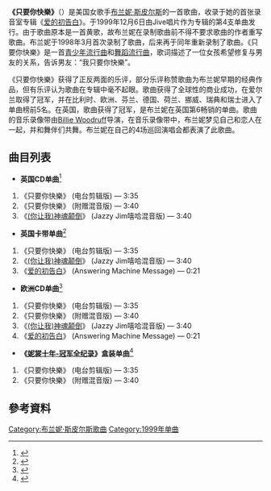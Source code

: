 {{noteTA
|T=zh-hans:你快乐 我快乐; zh-hant:只要你快樂; 
|G1=Show
|1=zh-hans:你快乐 我快乐; zh-hant:只要你快樂
|2=zh-hans:你让我疯狂; zh-hant:(你讓我)神魂顛倒
|3=zh-hans:傷心布蘭妮; zh-hant:破碎的心
}}
{{Infobox single <!-- See Wikipedia:WikiProject Songs -->
| Name          = 只要你快樂 Born to Make You Happy
| Cover         = 
| Border        = yes
| Artist        = [[布兰妮·斯皮尔斯|布兰妮·斯皮尔斯]]
| Album         = [[爱的初告白_(专辑)|爱的初告白]]
| Released      = 1999年12月6日
| Format        = [[CD单曲|CD单曲]]、[[卡带单曲|卡带单曲]]
| Recorded      = 1998年3月–4月<br/>于{{link-en|谢龙录音室|Cheiron Studios}}<br />([[瑞典|瑞典]][[斯德哥尔摩|斯德哥尔摩]])
| Genre         = [[Teen_Pop|青少年流行乐]]、[[dance-pop|舞蹈流行乐]]
| Length        = 4:03
| Label         = [[Jive_Records|Jive]]
| Writer        = [[Andreas_Carlsson|Andreas Carlsson]], [[Kristian_Lundin|Kristian Lundin]]
| Producer      = Kristian Lundin
| Last single   = 《[[(你讓我)神魂顛倒|(你讓我)神魂顛倒]]》<br />(1999年)
| This single   = 《'''只要你快樂'''》<br />(1999年)
| Next single   = 《[[破碎的心|破碎的心]]》<br />(1999年)
}}
'''《只要你快樂》'''（{{lang-en|Born to Make You Happy}}）是美国女歌手[[布兰妮·斯皮尔斯|布兰妮·斯皮尔斯]]的一首歌曲，收录于她的首张录音室专辑《[[爱的初告白_(专辑)|爱的初告白]]》。于1999年12月6日由Jive唱片作为专辑的第4支单曲发行。由于歌曲原本是一首黄歌，故布兰妮在录制歌曲前不得不要求歌曲的作者重写歌曲。布兰妮于1998年3月首次录制了歌曲，后来再于同年重新录制了歌曲。《只要你快樂》是一首[[Teen_Pop|青少年流行曲]]和[[dance-pop|舞蹈流行曲]]，歌词描述了一位女孩希望修复与男友的关系，告诉男友：“我只要你快樂”。

《只要你快樂》获得了正反两面的乐评，部分乐评称赞歌曲为布兰妮早期的经典作品，但有乐评认为歌曲在专辑中毫不起眼。歌曲获得了全球性的商业成功，在爱尔兰取得了冠军，并在比利时、欧洲、芬兰、德国、荷兰、挪威、瑞典和瑞士进入了单曲榜前5名。在英国，歌曲获得了冠军，是布兰妮在英国第6畅销的单曲。歌曲的音乐录像带由[[Billie_Woodruff|Billie Woodruff]]导演，在音乐录像带中，布兰妮梦见自己和恋人在一起，并和舞伴们共舞。布兰妮在自己的4场巡回演唱会都表演了此歌曲。

==曲目列表==
{{col-begin}}
{{col-2}}
*'''英国CD单曲'''<ref name=cdsingle>{{Cite music release notes|title=Born to Make You Happy|type=single|others=Britney Spears|date=1999|format=UK CD Single liner notes|publisher=Jive Records|id=9250022}}</ref>
# 《只要你快樂》 (电台剪辑版) — 3:35
# 《只要你快樂》 (附赠混音版) — 3:40
# 《[[(你让我)神魂颠倒|(你让我)神魂颠倒]]》 (Jazzy Jim嘻哈混音版) — 3:40

*'''英国卡带单曲'''<ref>{{cite web|url=http://www.amazon.co.uk/dp/B000053T2W|title=Amazon.co.uk: Born to Make You Happy (Cassette Single)|publisher=Jive|date=January 17, 2000|accessdate=March 6, 2011}}</ref>
# 《只要你快樂》 (电台剪辑版) — 3:35
# 《[[(你让我)神魂颠倒|(你让我)神魂颠倒]]》 (Jazzy Jim嘻哈混音版) — 3:40
# 《[[爱的初告白_(歌曲)|爱的初告白]]》 (Answering Machine Message) — 0:21
{{col-2}}
*'''欧洲CD单曲'''<ref>{{cite web|url=http://www.amazon.com/dp/B00003WGGC|title=Amazon.com: Born to Make You Happy / Crazy / Baby: Britney Spears: Music|publisher=Bmg Int'l|date=December 28, 1999|accessdate=March 6, 2011}}</ref>
# 《只要你快樂》 (电台剪辑版) — 3:35
# 《只要你快樂》 (附赠混音版) — 3:40
# 《[[(你让我)神魂颠倒|(你让我)神魂颠倒]]》 (Jazzy Jim嘻哈混音版) — 3:40
# 《[[爱的初告白_(歌曲)|爱的初告白]]》 (Answering Machine Message) — 0:21

*'''《[[妮裳十年-冠军全纪录|妮裳十年-冠军全纪录]]》盒装单曲'''<ref>{{cite web|url=http://www.amazon.com/dp/tracks/B002R68U7K/|title=Amazon.com: The Singles Collection: Box Set Track Listing|date=November 24, 2009|publisher=Jive|accessdate=February 4, 2011}}</ref>
# 《只要你快樂》 (电台剪辑版) — 3:35
# 《只要你快樂》 (附赠混音版) — 3:40
{{col-end}}

==參考資料==
{{reflist}}

{{布蘭妮·斯皮爾斯歌曲}}

{{DEFAULTSORT:Born to Make You Happy}}
[[Category:布兰妮·斯皮尔斯歌曲|Category:布兰妮·斯皮尔斯歌曲]]
[[Category:1999年单曲|Category:1999年单曲]]